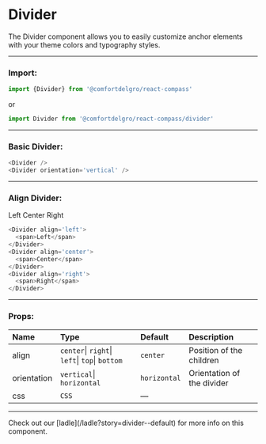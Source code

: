
# Divider

The Divider component allows you to easily customize anchor elements with your theme colors and typography styles.

---

### Import:

```js
import {Divider} from '@comfortdelgro/react-compass'
```

or

```js
import Divider from '@comfortdelgro/react-compass/divider'
```

---

### Basic Divider:

<section className={styles.avatarShowcaseContainer} style={{flexDirection: 'column'}}>
  <Divider />
  <div style={{height: 200}}>
    <Divider orientation='vertical' />
  </div>
</section>

```js
<Divider />
<Divider orientation='vertical' />
```

---

### Align Divider:

<section className={styles.avatarShowcaseContainer} style={{flexDirection: 'column'}}>
  <Divider align='left'>
    <span>Left</span>
  </Divider>
  <Divider align='center'>
    <span>Center</span>
  </Divider>
  <Divider align='right'>
    <span>Right</span>
  </Divider>
</section>

```js
<Divider align='left'>
  <span>Left</span>
</Divider>
<Divider align='center'>
  <span>Center</span>
</Divider>
<Divider align='right'>
  <span>Right</span>
</Divider>
```

---

### Props:

| Name        | Type                                           | Default      | Description                        |
| :---------- | :--------------------------------------------- | :----------- | :--------------------------------- |
| align       | `center`\| `right`\| `left`\| `top`\| `bottom` | `center`     | Position of the children           |
| orientation | `vertical`\| `horizontal`                      | `horizontal` | Orientation of the divider         |
| css         | `CSS`                                          | —            |                                    |

---

<Callout>
  Check out our [ladle](/ladle?story=divider--default) for more info on this
  component.
</Callout>

